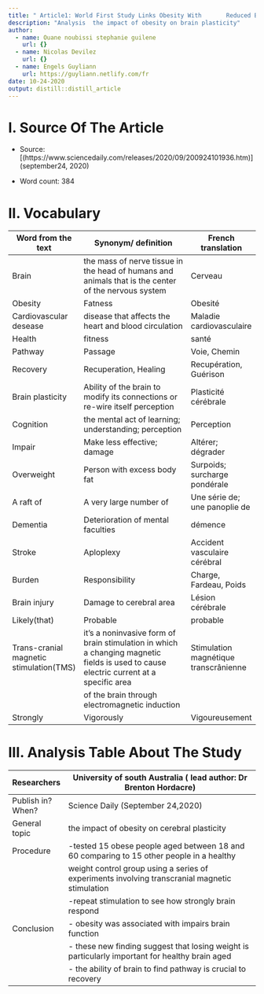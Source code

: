 ```yaml
---
title: " Article1: World First Study Links Obesity With       Reduced Brain Plasticity"
description: "Analysis  the impact of obesity on brain plasticity"
author:
  - name: Ouane noubissi stephanie guilene
    url: {}
  - name: Nicolas Devilez
    url: {}
  - name: Engels Guyliann
    url: https://guyliann.netlify.com/fr
date: 10-24-2020
output: distill::distill_article
---
```


# I. Source Of The Article 

* Source:   [(https://www.sciencedaily.com/releases/2020/09/200924101936.htm)]
(september24, 2020)

* Word count:  384

# II. Vocabulary



| Word from the text                      | Synonym/ definition                                                                                                                    | French translation                    |
| --------------------------------------- | -------------------------------------------------------------------------------------------------------------------------------------- | ------------------------------------- |
| Brain                                   | the mass of nerve tissue in the head of humans and animals that is the center of the nervous system                                    | Cerveau                               |
| Obesity                                 | Fatness                                                                                                                                | Obesité                               |
| Cardiovascular desease                  | disease that affects the heart and blood circulation                                                                                   | Maladie cardiovasculaire              |
| Health                                  | fitness                                                                                                                                | santé                                 |
| Pathway                                 | Passage                                                                                                                                | Voie, Chemin                          |
| Recovery                                | Recuperation, Healing                                                                                                                  | Recupération, Guérison                |
| Brain plasticity                        | Ability of the brain to modify its connections or re-wire itself perception                                                            | Plasticité cérébrale                  |
| Cognition                               | the mental act of learning; understanding; perception                                                                                  | Perception                            |
| Impair                                  | Make less effective; damage                                                                                                            |  Altérer; dégrader                    |
| Overweight                              | Person with excess body fat                                                                                                            | Surpoids; surcharge pondérale         |
| A raft of                               | A very large number of                                                                                                                 | Une série de; une panoplie de         |
| Dementia                                | Deterioration of mental faculties                                                                                                      | démence                               |
| Stroke                                  | Aploplexy                                                                                                                              | Accident vasculaire cérébral          |
| Burden                                  | Responsibility                                                                                                                         | Charge, Fardeau, Poids                |
| Brain injury                            | Damage to cerebral area                                                                                                                | Lésion cérébrale                      |
| Likely(that)                            | Probable                                                                                                                               | probable                              |
| Trans-cranial magnetic stimulation(TMS) | it's a noninvasive form of brain stimulation in which a changing magnetic fields is used to cause electric current at a specific area  | Stimulation magnétique transcrânienne |
|                                         | of the brain through electromagnetic induction                                                                                         |                                       |
| Strongly                                | Vigorously                                                                                                                             | Vigoureusement                        |


# III. Analysis Table About The Study


| Researchers       |       University of south Australia ( lead author: Dr Brenton Hordacre)                                                             |
| ----------------- | ------------------------------------------------------------------------------------------------ |
| Publish in? When? |  Science Daily (September 24,2020)                                                               |
| General topic     |    the impact of obesity on cerebral plasticity                                                  |
| Procedure         |   -tested 15 obese people aged between 18 and 60 comparing to 15 other people in a healthy       |
|                   |   weight control group using a series of experiments involving transcranial magnetic stimulation |
|                   | -repeat stimulation to see how strongly brain respond                                            |
| Conclusion        | - obesity was associated with impairs brain function                                             |
|                   | - these new finding suggest that losing weight is particularly important for healthy brain aged  |
|                   | - the ability of brain to find pathway is crucial to recovery                                    |

